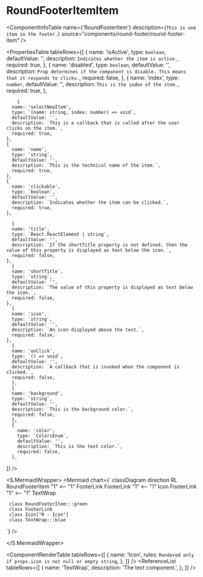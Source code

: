 

<Meta title="ApplicationModel/Components/RoundFooter/RoundFooterItem/docs" />

# RoundFooterItemItem

<ComponentInfoTable
  name={'RoundFooterItem'}
  description={`This is one item in the footer.`}
  source="components/round-footer/round-footer-item"
/>

<PropertiesTable
  tableRows={[
    {
      name: 'isActive',
      type: `boolean`,
      defaultValue: '',
      description: `Indicates whether the item is active.`,
      required: true,
    },
       {
      name: 'disabled',
      type: `boolean`,
      defaultValue: '',
      description: `Prop determines if the component is disable. This means that it responds to clicks.`,
      required: false,
    },
    {
      name: 'index',
      type: `number`,
      defaultValue: '',
      description: `This is the index of the item.`,
      required: true,
    },

        {
      name: 'selectNewItem',
      type: `(name: string, index: number) => void`,
      defaultValue: '',
      description: `This is a callback that is called after the user clicks on the item.`,
      required: true,
    },
    {
      name: 'name',
      type: `string`,
      defaultValue: '',
      description: `This is the technical name of the item.`,
      required: true,
    },
    {
      name: 'clickable',
      type: `boolean`,
      defaultValue: '',
      description: `Indicates whether the item can be clicked.`,
      required: true,
    },

      {
      name: 'title',
      type: `React.ReactElement | string`,
      defaultValue: '',
      description: `If the shortTitle property is not defined, then the value of this property is displayed as text below the icon.`,
      required: false,
    },
      {
      name: 'shortTitle',
      type: `string`,
      defaultValue: '',
      description: `The value of this property is displayed as text below the icon.`,
      required: false,
    },
      {
      name: 'icon',
      type: `string`,
      defaultValue: '',
      description: `An icon displayed above the text.`,
      required: false,
    },
      {
      name: 'onClick',
      type: `() => void`,
      defaultValue: '',
      description: `A callback that is invoked when the component is clicked.`,
      required: false,
      },
      {
      name: 'background',
      type: `string`,
      defaultValue: '',
      description: `This is the background color.`,
      required: false,
      },
      {
        name: 'color',
        type: `ColorsEnum`,
        defaultValue: '',
        description: `This is the text color.`,
        required: false,
      },

]}
/>

<S.MermaidWrapper>
<Mermaid
  chart={`
     classDiagram
     direction RL
     RoundFooterItem "1" <-- "1" FooterLink
     FooterLink "1" <-- "1" Icon
     FooterLink "1" <-- "1" TextWrap

     class RoundFooterItem:::green
     class FooterLink
     class Icon["R - Icon"]
     class TextWrap:::blue

`}
/>

</S.MermaidWrapper>

<ComponentRenderTable
  tableRows={[
    {
      name: 'Icon',
      rules: `Rendered only if props.icon is not null or empty string`,
    },
  ]}
/>
<ReferenceList
  tableRows={[
    {
      name: 'TextWrap',
      description: 'The text component.',
    },
  ]}
/>
